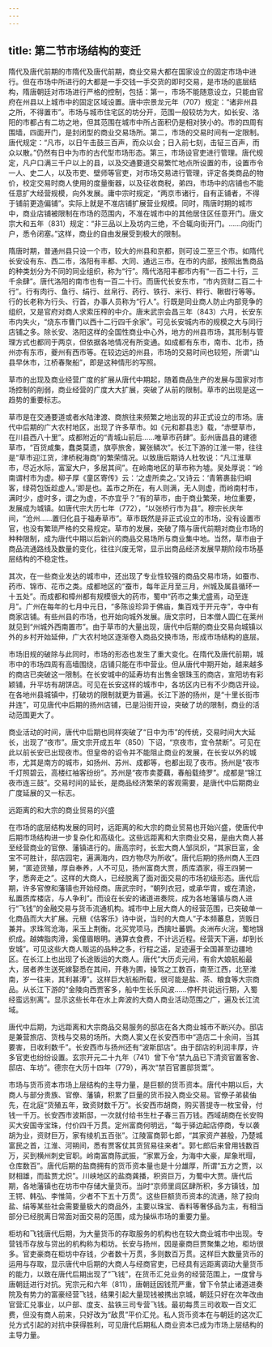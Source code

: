 ```yaml
---
---
---
```

title: 第二节市场结构的变迁
---





隋代及唐代前期的市隋代及唐代前期，商业交易大都在国家设立的固定市场中进行。但在市场中所进行的大都是一手交钱一手交货的即时交易，是市场的底层结构，隋唐朝廷对市场进行严格的控制，包括：第一，市场不能随意设立，只能由官府在州县以上城市中的固定区域设置。唐中宗景龙元年（707）规定：“诸非州县之所，不得置市”。市场与城市住宅区的坊分开，范围一般较坊为大，如长安、洛阳的市都占有二坊之地，但其范围在城市中所占面积仍是相对狭小的。市的四周有围墙，四面开门，是封闭型的商业交易场所。第二，市场的交易时间有一定限制。唐代规定：“凡市，以日午击鼓三百声，而众以会；日入前七刻，击钲三百声，而众以散。”仍然有日中为市的古代型市场形态。第三，市场设官吏进行管理。唐代规定，凡户口满三千户以上的县，以及交通要道交易繁忙地点所设置的市，设置市令一人、史二人，以及市吏、壁师等官吏，对市场交易进行管理，评定各类商品的物价，校定交易时商人使用的度量衡器，以及征收商税，弟四，市场中的店铺也不能任意扩大经营规模，向外发展。庸中宗时规定，“两京市诸行，自有正铺者，不得于铺前更造偏铺”。实际上就是不准店铺扩展营业规模。同时，隋唐时期的城市中，商业店铺被限制在市场的范围内，不准在城市中的其他居住区任意开门。唐文宗大和五年（831）规定：“非三品以上及坊内三绝，不合辄向街开门。……向街门户，悉令闭塞。”这样，商业的自由发展受到极大的限制。

隋唐时期，普通州县只设一个市，较大的州县和京都，则可设二至三个市。如隋代长安设有东、西二市，洛阳有丰都、大同、通远三市。在市的内部，按照出售商品的种类划分为不同的同业组织，称为“行”。隋代洛阳丰都市内有“一百二十行，三千余肆”。唐代洛阳的南市也有一百二十行。而唐代长安东市，“市内货财二百二十行”。行有肉行、鱼行、绢行、丝帛行、药行、铁行、米行、秤行、鞦辔行等等。行的长老称为行头、行首，办事人员称为“行人”。行既是同业商人防止内部竞争的组织，又是官府对商人求索压榨的中介。唐末武宗会昌三年（843）六月，长安东市内失火，“烧东市曹门以西十二行四千余家”。可见长安城内市的规模之大与同行店铺之多。除长安、洛阳这样的全国性商业中心外，地方的州县市场，其形制与管理方式也都同于两京，但依据各地情况有所变通。如成都有东市，南市、北市，扬州亦有东市，夔州有西市等。在较边远的州县，市场的交易时间也较短，所谓“山县早休市，江桥春聚船”，即是这种情形的写照。

草市的出现及商业经营广度的扩展从唐代中期起，随着商品生产的发展与国家对市场控制的削弱，商业经营的广度大大扩展，突破了从前的限制。草市的出现是这一趋势的重要标志。

草市是在交通要道或者水陆津渡、商旅往来频繁之地出现的非正式设立的市场。唐代中后期的广大农村地区，出现了许多草市。如《元和郡县志》载，“赤壁草市，在川县西八十里”。成都附近的“青城山前后……唯草市药肆”。彭州唐昌县的建德草市，“百货咸集，蠢类莫遗，旗亭旅舍，翼张鳞次”。长江下游的江淮一带，往往是“草市迎江货，津桥税海商”的繁荣情况。以致唐后期诗人杜牧说：“凡江淮草市，尽近水际，富室大户，多居其间”。在岭南地区的草市称为墟。吴处厚说：“岭南谓村市为虚。柳子厚《童区寄传》云：‘之虚所卖之。’又诗云：‘青箬裹盐归峒客，绿荷包饭趁虚人。’即是也。盖市之所在，有人则满，无人则虚，而岭南村市，满时少，虚时多，谓之为虚，不亦宜乎？”有的草市，由于商业繁荣，地位重要，发展成为城镇。如唐代宗大历七年（772），“以张桥行市为县”。穆宗长庆年间，“沧州……置归化县于福寿草市”。草市既然是非正式设立的市场，没有设置市官，也没有繁琐严格的交易规定。草市的发展，突破了隋与唐代前期对商业市场的种种限制，成为唐代中期以后新兴的商品交易场所与商业集中地。当然，草市由于商品流通路线及数量的变化，往往兴废无常，显示出商品经济发展早期阶段市场基层结构的不稳定性。

其次，在一些商业发达的城市中，还出现了专业性较强的商品交易市场，如蚕市、药市、锦市、花市之类。成都地区的“蚕市，每年正月至三月，州城及属县循环一十五处”。而成都和樟州都有规模很大的药市，蜀中“药市之集尤盛焉，动至连月”。广州在每年的七月中元日，“多陈设珍异于佛庙，集百戏于开元寺”，寺中有商家店铺。有些州县的市场，也开始向城外发展。唐文宗时，日本僧人圆仁在莱州就见到“州城外西南置市”。由于草市的大量出现，唐代中后期的商业交易向城镇以外的乡村开始延伸，广大农村地区逐渐卷入商品交换市场，形成市场结构的底层。

市场旧规的破除与此同时，市场的形态也发生了重大变化。在隋代及唐代前期，城市中的市场四周有高墙围绕，店铺只能在市中营业。但从唐代中期开始，越来越多的商店已突破这一限制。在长安城中的延寿坊有出售金银珠玉的商店，宣阳坊有彩颖铺，升平坊有胡饼店。可见在长安这样的城市中，各坊区内已有不少商店开设。在各地州县城镇中，打破坊的限制就更为普遍。长江下游的扬州，是“十里长街市井连”，可见唐代中后期的扬州店铺，已是沿街开设，突破了坊的限制，商业的活动范围更大了。

商业活动的时间，唐代中后期也同样突破了“日中为市”的传统，交易时间大大延长，出现了“夜市”。唐文宗开成五年（850）下诏，“京夜市，宜令禁断”。可见在此以前长安已出现夜市。但皇帝的诏令并不能阻止商业的发展，在长安以外的城市，尤其是南方的城市，如扬州、苏州、成都等，也都出现了夜市。扬州是“夜市千灯照碧云，高楼红袖客纷纷”。苏州是“夜市卖菱藕，春船载绮罗”。成都是“锦江夜市连三鼓”。交易时间的延长，是商品经济繁荣的客观需要，是唐代中后期商业广度延展的又一标志。

远距离的和大宗的商业贸易的兴盛

在市场的底层结构发展的同时，远距离的和大宗的商业贸易也开始兴盛，使唐代中后期市场结构进一步复杂化和高级化。这些远距离和大宗商业交易，是由大商人甚至经营商业的官僚、藩镇进行的。唐高宗时，长宏大商人邹凤炽，“其家巨富，金宝不可胜计，邸店园宅，遍满海内，四方物尽为所收”。唐代后期的扬州商人王四舅，“匿迹货殖，厚自奉养，人不可见，扬州富商大贾，质库酒家，得王四舅一字，悉奔走之”。这样的大商人，已经脱离了面对面交易的市场初级形态。唐代后期，许多官僚和藩镇也开始经商。唐武宗时，“朝列衣冠，或承华胄，或在清途，私置质库楼店，与人争利”。而设在长安的诸道进奏院，成为各地藩镇与商人进行“飞钱”的金融交易与货币流通机构。城市中上层大商人的经营范围，已突破单一化商品而大大扩展。元稹《估客乐》诗中说，当时的大商人“子本频蕃息，货贩日兼并。求珠驾沧海，采玉上荆衡。北买党项马，西擒吐蕃鹦。炎洲布火浣，蜀地锦织成。越婢脂肉滑，奚僮眉眼明。通算衣食费，不计远近程。经营天下遍，却到长安城”。可见这些大商人贩运的品种之多，行程之遥，足迹遍于全国甚至边疆地区。在长江上也出现了长途贩运的大商人。唐代“大历贞元间，有俞大娘航船最大，居者养生送死嫁娶悉在其间，开巷为圃，操驾之工数百，南至江西，北至淮南，岁一往来，其利甚溥”。这样巨大航船所载，很可能是盐、茶、粮食等大宗商品。从长江下游的“金陵向西贾客多，船中生长乐风波……停杯共说远行期，入蜀经蛮远别离”。显示这些长年在水上奔波的大商人商业活动范围之广，遍及长江流域。

唐代中后期，为远距离和大宗商品交易服务的邸店在各大商业城市不断兴办。邸店是兼营旅店、货栈与交易的场所。大商人窦乂在长安西市中“造店二十余间，当其要害，日收利数千”。长安西市与扬州还有“波斯邸店”。由于邸店的利润丰厚，许多官吏也纷纷设置。玄宗开元二十九年（741）曾下令“禁九品已下清资官置客舍、邸店、车坊”。德宗在大历十四年（779），再次“禁百官置邸货鬻”。

市场与货币资本市场上层结构的主导力量，是巨额的货币资本。唐代中期以后，大商人与部分贵族、官僚、藩镇，积累了巨量的货币投入商业交易。官僚子弟裴伷先，在北庭“货殖五年，致资财数千万”。长安西市胡商，购买菩提寺一枚宝骨，付钱一千万。长安西市波斯邸，一次就付给书生杜子春三百万钱。西域胡商在长安购买大安国寺宝珠，付价四千万贯。定州富商何明远，“每于驿边起店停商，专以袭胡为业，资财巨万，家有绫机五百张”。江陵富商郭七郎，“其家资产甚殷，乃楚城富民之首，江淮、河朔间，悉有贾客仗其货贸易往来者”。郭七郎后来曾用钱数百万，买到横州刺史官职。岭南富商陈武振，“家累万金，为海中大豪，犀象玳瑁，仓库数百”。唐代后期的盐商拥有的货币资本量也是十分雄厚，所谓“五方之贾，以财相雄，而盐贾尤炽”。川峡地区的盐商龚播，积资巨万，为蜀中大贾。唐代后期，各地藩镇也在坊市中存储大量货币。当时“京师里闾区肆所积，多方镇钱，加王锷、韩弘、李惟简，少者不下五十万贯”。这些巨额货币资本的流通，除了投向盐、绢等某些社会需要量极大的商品外，主要以珠宝、香料等奢侈品为主，有相当部分已经脱离日常面对面交易的范围，成为操纵市场的重要力量。

柜坊和飞钱唐代后期，为大量货币的存取服务的机构也在较大商业城市中出现。专营钱币存放与贷出的机构称为柜坊。长安与扬州，因是豪商巨贾聚集之地，柜坊很多。官吏豪商在柜坊中存钱，少者数十万贯，多则数百万贯。这样巨大数量货币的运用与存取，显示唐代中后期的大商人与经商官吏，已经具有远距离调动大量货币的能力，以致在唐代后期出现了“飞钱”，在货币汇兑业务的经营范围上，一度曾与唐朝廷进行对抗。宪宗元和六年（811），唐朝廷因钱荒严重，曾下令禁止诸道进奏院及有势力的富豪经营飞钱，结果引起大量现钱被携出京城，朝廷只好在次年改由官营汇兑事业，以户部、度支、盐铁三司专营飞钱。最初每贯三司收取一百文汇费，但没有商人前来，只好改为“敌贯”平价汇兑。私人货币资本在与朝廷的这次汇兑方式引起的对抗中获得胜利，可见唐代后期私人商业资本已成为市场上层结构的主导力量。